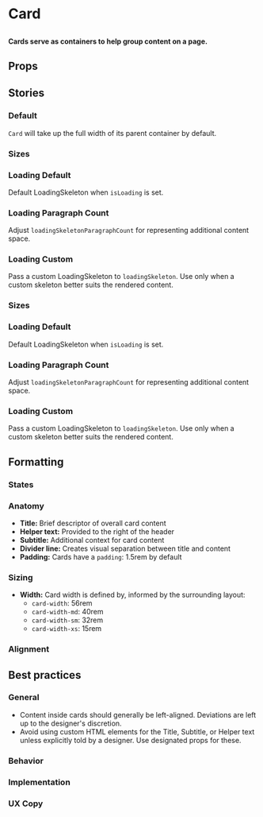 
# Card

##

<h4>
	Cards serve as containers to help group content on a page.
</h4>

<Canvas of={ComponentStories.Default} />

## Props

<ArgTypes of={Card} />

## Stories

### Default

`Card` will take up the full width of its parent container by default.

<Canvas of={ComponentStories.Default} />

### Sizes

<Canvas of={ComponentStories.Sizes} />

### Loading Default

Default LoadingSkeleton when `isLoading` is set.

<Canvas of={ComponentStories.LoadingDefault} />

### Loading Paragraph Count

Adjust `loadingSkeletonParagraphCount` for representing additional content space.

<Canvas of={ComponentStories.LoadingParagraphCount} />

### Loading Custom

Pass a custom LoadingSkeleton to `loadingSkeleton`. Use only when a custom skeleton better suits the rendered content.

<Canvas of={ComponentStories.LoadingCustom} />

### Sizes

<Canvas>
  <Story id="components-card--sizes" />
</Canvas>

### Loading Default

Default LoadingSkeleton when `isLoading` is set.

<Canvas>
  <Story id="components-card--loading" />
</Canvas>

### Loading Paragraph Count

Adjust `loadingSkeletonParagraphCount` for representing additional content space.

<Canvas>
  <Story id="components-card--loading-paragraph-count" />
</Canvas>

### Loading Custom

Pass a custom LoadingSkeleton to `loadingSkeleton`. Use only when a custom skeleton better suits the rendered content.

<Canvas>
  <Story id="components-card--loading-custom" />
</Canvas>

## Formatting

### States

### Anatomy

- **Title:** Brief descriptor of overall card content
- **Helper text:** Provided to the right of the header
- **Subtitle:** Additional context for card content
- **Divider line:** Creates visual separation between title and content
- **Padding:** Cards have a `padding`: 1.5rem by default

### Sizing

- **Width:** Card width is defined by, informed by the surrounding layout:
	- `card-width`: 56rem
	- `card-width-md`: 40rem
	- `card-width-sm`: 32rem
	- `card-width-xs`: 15rem

### Alignment


## Best practices

### General

- Content inside cards should generally be left-aligned. Deviations are left up to the designer's discretion.
- Avoid using custom HTML elements for the Title, Subtitle, or Helper text unless explicitly told by a designer. Use designated props for these.

### Behavior

### Implementation

### UX Copy
